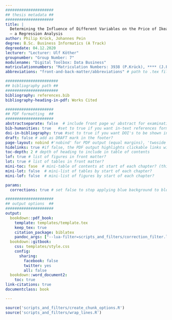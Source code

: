 ```yaml
---
#####################
## thesis metadata ##
#####################
title: |
  Determining the Influence of Different Variables on the Price of Ikea Products \
  – a Regression Analysis
author: Philip Krück, Johannes Pein
degree: B.Sc. Business Informatics (A Track)
degreedate: 04.12.2020
lecturer: "Lecturer: Ulf Köther"
groupnumber: "Group Number: 7"
modulename: "Digital Toolbox: Data Business"
matriculationnumbers: "Matriculation Numbers: 3938 (P.Krück), **** (J.Pein)"
abbreviations: "front-and-back-matter/abbreviations" # path to .tex file with abbreviations

#######################
## bibliography path ##
#######################
bibliography: references.bib
bibliography-heading-in-pdf: Works Cited

#####################
## PDF formatting  ##
#####################
abstractseparate: false  # include front page w/ abstract for examination schools?
bib-humanities: true   #set to true if you want in-text references formatted as author-year
doi-in-bibliography: true #set to true if you want DOI's to be shown in the bibliography
draft: false # add as DRAFT mark in the footer?
page-layout: nobind #'nobind' for PDF output (equal margins), 'twoside' for two-sided binding (mirror margins and blank pages), leave blank for one-sided binding (left margin > right margin)
hidelinks: true #if false, the PDF output highlights clickable links with a colored border - you will probably want to set this to true for PDF version you wish to physically print
toc-depth: 2 # depth of heading to include in table of contents
lof: true # list of figures in front matter?
lot: true # list of tables in front matter?
mini-toc: fase  # mini-table of contents at start of each chapter? (this just prepares it; you must also add \minitoc after the chapter titles)
mini-lot: false  # mini-list of tables by start of each chapter?
mini-lof: false  # mini-list of figures by start of each chapter?

params:
  corrections: true # set false to stop applying blue background to blocks of corrections

#####################
## output options  ##
#####################
output:
  bookdown::pdf_book:
    template: templates/template.tex
    keep_tex: true
    citation_package: biblatex  
    pandoc_args: ["--lua-filter=scripts_and_filters/correction_filter.lua"] #remove filter to stop applying blue background to inline corrections
  bookdown::gitbook:
    css: templates/style.css
    config:
      sharing:
        facebook: false
        twitter: yes
        all: false
  bookdown::word_document2:
    toc: true   
link-citations: true
documentclass: book

---
```



```r
source('scripts_and_filters/create_chunk_options.R')
source('scripts_and_filters/wrap_lines.R')
```
<!--
Include the create_chunk_options chunk above at the top of your index.Rmd file
This will include code to create additional chunk options (e.g. for adding author references to savequotes)
and to make sure lines in code soft wrap
If you need to create your own additional chunk options, edit the file scripts/create_chunk_options.R
-->